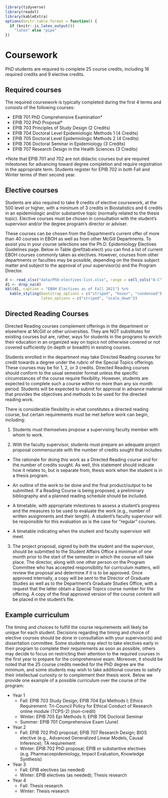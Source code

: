 ```r
library(tidyverse)
library(readxl)
library(kableExtra)
options(knitr.table.format = function() {
  if (knitr::is_latex_output())
    "latex" else "pipe"
})
```

# Coursework
PhD students are required to complete 25 course credits, including 16 required credits and 9 elective credits. 

## Required courses
The required coursework is typically completed during the first 4 terms and consists of the following courses:

- EPIB 701 PhD Comprehensive Examination*
- EPIB 702 PhD Proposal*
- EPIB 703 Principles of Study Design (2 Credits)
- EPIB 704 Doctoral Level Epidemiologic Methods 1 (4 Credits)
- EPIB 705 Doctoral Level Epidemiologic Methods 2 (4 Credits)
- EPIB 706 Doctoral Seminar in Epidemiology (3 Credits)
- EPIB 707 Research Design in the Health Sciences (3 Credits)

*Note that EPIB 701 and 702 are not didactic courses but are required milestones for advancing toward degree completion and require registration in the appropriate term. Students register for EPIB 702 in both Fall and Winter terms of their second year.

## Elective courses
Students are also required to take 9 credits of elective coursework, at the 500 level or higher, with a minimum of 3 credits in Biostatistics and 6 credits in an epidemiologic and/or substantive topic (normally related to the thesis topic). Elective courses must be chosen in consultation with the student's supervisor and/or the degree program’s director or adviser. 

These courses can be chosen from the Department’s current offer of more than 40 courses in EBOH as well as from other McGill Departments. To assist you in your course selections see the Ph.D. Epidemiology Electives Guidelines page. Below in Table \@ref(tab:elect) you can find a list of current EBOH courses commonly taken as electives. However, courses from other departments or faculties may be possible, depending on the thesis subject matter and subject to the approval of your supervisor(s) and the Program Director. 

```r
d <- read_xlsx("data/PhD-electives-list.xlsx", range = cell_cols("A:C"))
d1 <- drop_na(d)
kbl(d1, caption = "EBOH Electives as of Fall 2021") %>%
  kable_styling(bootstrap_options = c("striped", "hover", "condensed"),
                latex_options = c("striped", "scale_down"))
```

## Directed Reading Courses

Directed Reading courses complement offerings in the department or elsewhere at McGill or other universities. They are NOT substitutes for existing courses but are, rather, ways for students in the programs to enrich their education in an organized way on topics not otherwise covered or not covered sufficiently (in depth or breadth) in existing courses.   

Students enrolled in the department may take Directed Reading courses for credit towards a degree under the rubric of the Special Topics offerings. These courses may be for 1, 2, or 3 credits. Directed Reading courses should conform to the usual semester format unless the specific circumstances of the course require flexibility. However, students are expected to complete such a course within no more than any six month period. Students will be expected to submit for approval in advance material that provides the objectives and methods to be used for the directed reading work.

There is considerable flexibility in what constitutes a directed reading course, but certain requirements must be met before work can begin, including:

1. Students must themselves propose a supervising faculty member with whom to work.

2. With the faculty supervisor, students must prepare an adequate project proposal commensurate with the number of credits sought that includes:  

  - The rationale for doing this work as a Directed Reading course and for the number of credits sought. As well, this statement should indicate how it relates to, but is separate from, thesis work when the student is in a thesis program.

  - An outline of the work to be done and the final product/output to be submitted. If a Reading Course is being proposed, a preliminary bibliography and a planned reading schedule should be included.

  - A timetable, with appropriate milestones to assess a student's progress and the measures to be used to evaluate the work (e.g., number of written assignments and their length). A student’s faculty supervisor will be responsible for this evaluation as is the case for “regular” courses.

- A timetable indicating when the student and faculty supervisor will meet.

3. The project proposal, signed by both the student and the supervisor, should be submitted to the Student Affairs Office a minimum of one month prior to the start of the semester in which the course will take place. The director, along with one other person on the Program Committee who has accepted responsibility for curriculum matters, will review the proposal and determine if it is to be approved. Once approved internally, a copy will be sent to the Director of Graduate Studies as well as to the Department’s Graduate Studies Office, with a request that the latter obtain a Special Topics course number for the offering. A copy of the final approved version of the course content will be placed in the student’s file.

## Example curriculum
The timing and choices to fulfill the course requirements will likely be unique for each student. Decisions regarding the timing and choice of elective courses should be done in consultation with your supervisor(s) and dissertation committee. Some students may elect to take electives early in their program to complete their requirements as soon as possible, others may decide to focus on restricting their attention to the required courses in the first year to prepare for the comprehensive exam. Moreover, it should be noted that the 25 course credits needed for the PhD degree are the *minimum*, and some students may wish to take additional courses to satisfy their intellectual curiosity or to complement their thesis work. Below we provide one example of a possible curriculum over the course of the program:

- Year 1 
  - Fall: EPIB 703 Study Design; EPIB 704 Epi Methods I; Ethics Requirement: Tri-Council Policy for Ethical Conduct of Research online module (TCPS-2) (non-credit)  
  - Winter: EPIB 705 Epi Methods II; EPIB 706 Doctoral Seminar
  - Summer: EPIB 701 Comprehensive Exam (June)

- Year 2
  - Fall: EPIB 702 PhD proposal; EPIB 707 Research Design; BIOS elective (e.g., Advanced Generalized Linear Models, Causal Inference); TA requirement
  - Winter: EPIB 702 PhD proposal; EPIB or substantive electives (e.g. Pharmacoepidemiology, Impact Evaluation,  Knowledge Synthesis)
  
- Year 3
  - Fall: EPIB electives (as needed)
  - Winter: EPIB electives (as needed); Thesis research
  
- Year 4
  - Fall: Thesis research
  - Winter: Thesis research
